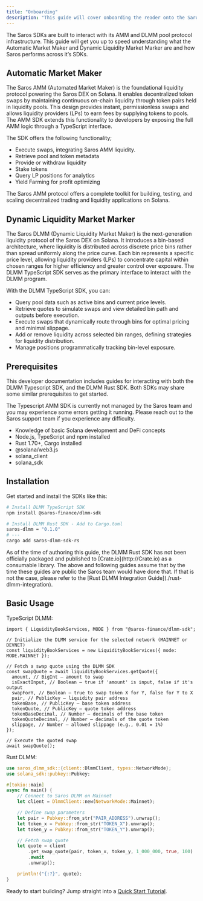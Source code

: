 ```yaml
---
title: "Onboarding"
description: "This guide will cover onboarding the reader onto the Saros Toolkits, it's protocols and what is possible with the SDKs"
---
```


The Saros SDKs are built to interact with its AMM and DLMM pool protocol infrastructure. This guide will get you up to speed understanding what the Automatic Market Maker and Dynamic Liquidity Market Marker are and how Saros performs across it’s SDKs.

## Automatic Market Maker

The Saros AMM (Automated Market Maker) is the foundational liquidity protocol powering the Saros DEX on Solana. It enables decentralized token swaps by maintaining continuous on-chain liquidity through token pairs held in liquidity pools. This design provides instant, permissionless swaps and allows liquidity providers (LPs) to earn fees by supplying tokens to pools. The AMM SDK extends this functionality to developers by exposing the full AMM logic through a TypeScript interface.

The SDK offers the following functionality;

- Execute swaps, integrating Saros AMM liquidity.
- Retrieve pool and token metadata
- Provide or withdraw liquidity
- Stake tokens
- Query LP positions for analytics
- Yield Farming for profit optimizing

The Saros AMM protocol offers a complete toolkit for building, testing, and scaling decentralized trading and liquidity applications on Solana.

## Dynamic Liquidity Market Marker

The Saros DLMM (Dynamic Liquidity Market Maker) is the next-generation liquidity protocol of the Saros DEX on Solana. It introduces a bin-based architecture, where liquidity is distributed across discrete price bins rather than spread uniformly along the price curve. Each bin represents a specific price level, allowing liquidity providers (LPs) to concentrate capital within chosen ranges for higher efficiency and greater control over exposure. The DLMM TypeScript SDK serves as the primary interface to interact with the DLMM program.

With the DLMM TypeScript SDK, you can:

- Query pool data such as active bins and current price levels.
- Retrieve quotes to simulate swaps and view detailed bin path and outputs before execution.
- Execute swaps that dynamically route through bins for optimal pricing and minimal slippage.
- Add or remove liquidity across selected bin ranges, defining strategies for liquidity distribution.
- Manage positions programmatically tracking bin-level exposure.

## Prerequisites

This developer documentation includes guides for interacting with both the DLMM Typescript SDK, and the DLMM Rust SDK. Both SDKs may share some similar prerequisites to get started.

<Info>

The Typescript AMM SDK is currently not managed by the Saros team and you may experience some errors getting it running. Please reach out to the Saros support team if you experience any difficulty.

</Info>

- Knowledge of basic Solana development and DeFi concepts
- Node.js, TypeScript and npm installed
- Rust 1.70+, Cargo installed
- @solana/web3.js
- solana_client
- solana_sdk

## Installation

Get started and install the SDKs like this:

```bash
# Install DLMM TypeScript SDK
npm install @saros-finance/dlmm-sdk

# Install DLMM Rust SDK - Add to Cargo.toml
saros-dlmm = "0.1.0"
# ---
cargo add saros-dlmm-sdk-rs
```

<Info>
  As of the time of authoring this guide, the DLMM Rust SDK has not been
  officially packaged and published to [Crate.io](http://Crate.io) as a
  consumable library. The above and following guides assume that by the time
  these guides are public the Saros team would have done that. If that is not
  the case, please refer to the [Rust DLMM Integration
  Guide](./rust-dlmm-integration).
</Info>

## Basic Usage

TypeScript DLMM:

```tsx
import { LiquidityBookServices, MODE } from "@saros-finance/dlmm-sdk";

// Initialize the DLMM service for the selected network (MAINNET or DEVNET)
const liquidityBookServices = new LiquidityBookServices({ mode: MODE.MAINNET });

// Fetch a swap quote using the DLMM SDK
const swapQuote = await liquidityBookServices.getQuote({
  amount, // BigInt — amount to swap
  isExactInput, // Boolean — true if 'amount' is input, false if it's output
  swapForY, // Boolean — true to swap token X for Y, false for Y to X
  pair, // PublicKey — liquidity pair address
  tokenBase, // PublicKey — base token address
  tokenQuote, // PublicKey — quote token address
  tokenBaseDecimal, // Number — decimals of the base token
  tokenQuoteDecimal, // Number — decimals of the quote token
  slippage, // Number — allowed slippage (e.g., 0.01 = 1%)
});

// Execute the quoted swap
await swapQuote();
```

Rust DLMM:

```rust
use saros_dlmm_sdk::{client::DlmmClient, types::NetworkMode};
use solana_sdk::pubkey::Pubkey;

#[tokio::main]
async fn main() {
    // Connect to Saros DLMM on Mainnet
    let client = DlmmClient::new(NetworkMode::Mainnet);

    // Define swap parameters
    let pair = Pubkey::from_str("PAIR_ADDRESS").unwrap();
    let token_x = Pubkey::from_str("TOKEN_X").unwrap();
    let token_y = Pubkey::from_str("TOKEN_Y").unwrap();

    // Fetch swap quote
    let quote = client
        .get_swap_quote(pair, token_x, token_y, 1_000_000, true, 100)
        .await
        .unwrap();

    println!("{:?}", quote);
}
```

Ready to start building? Jump straight into a [Quick Start Tutorial](https://www.notion.so/Getting-Started-25d2c2cd0269800f888cd262d4781c61?pvs=21).
